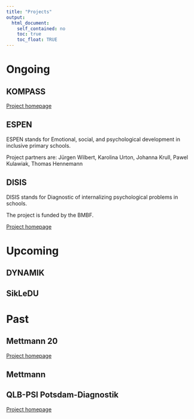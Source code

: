 ```yaml
---
title: "Projects"
output:  
  html_document:  
    self_contained: no  
    toc: true
    toc_float: TRUE
---
```


# Ongoing {#ongoing}

## KOMPASS {#kompass}

[Project homepage](http://www.kompass-forschung.de/)

## ESPEN {#espen}

ESPEN stands for Emotional, social, and psychological development in inclusive primary schools.

Project partners are:
Jürgen Wilbert, Karolina Urton, Johanna Krull, Pawel Kulawiak, Thomas Hennemann

## DISIS {#disis}

DISIS stands for Diagnostic of internalizing psychological problems in schools.

The project is funded by the BMBF.

[Project homepage](https://www.uni-potsdam.de/de/qlb/das-projekt/sp-3-inklusion-und-heterogenitaet/inklusionspaedagogik-foerderschwerpunkt-forschungsmethoden-und-diagnostik)

# Upcoming {#upcoming}

## DYNAMIK {#dynamik}

## SikLeDU {#sikledu}

# Past

## Mettmann 20 {#mm20}

[Project homepage](https://www.hf.uni-koeln.de/38801)

## Mettmann {#mm}

## QLB-PSI Potsdam-Diagnostik {#qlb}

[Project homepage](https://www.uni-potsdam.de/de/qlb/das-projekt/sp-3-inklusion-und-heterogenitaet/inklusionspaedagogik-foerderschwerpunkt-forschungsmethoden-und-diagnostik)
